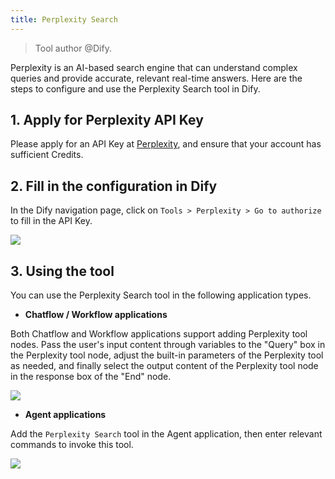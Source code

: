 ```yaml
---
title: Perplexity Search
---
```


> Tool author @Dify.

Perplexity is an AI-based search engine that can understand complex queries and provide accurate, relevant real-time answers. Here are the steps to configure and use the Perplexity Search tool in Dify.

## 1. Apply for Perplexity API Key

Please apply for an API Key at [Perplexity](https://www.perplexity.ai/settings/api), and ensure that your account has sufficient Credits.

## 2. Fill in the configuration in Dify

In the Dify navigation page, click on `Tools > Perplexity > Go to authorize` to fill in the API Key.

![](../../../.gitbook/assets/tools-perplexity.png)

## 3. Using the tool

You can use the Perplexity Search tool in the following application types.

* **Chatflow / Workflow applications**

Both Chatflow and Workflow applications support adding Perplexity tool nodes. Pass the user's input content through variables to the "Query" box in the Perplexity tool node, adjust the built-in parameters of the Perplexity tool as needed, and finally select the output content of the Perplexity tool node in the response box of the "End" node.

![](../../../.gitbook/assets/tools-chatflow-perplexity.png)

* **Agent applications**

Add the `Perplexity Search` tool in the Agent application, then enter relevant commands to invoke this tool.

![](../../../.gitbook/assets/tools-agent-perplexity.png)
